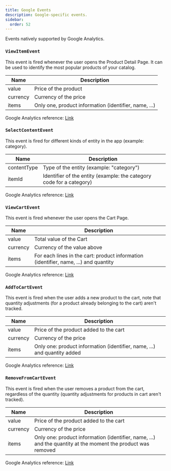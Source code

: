 ```yaml
---
title: Google Events
description: Google-specific events.
sidebar:
  order: 52
---
```


Events natively supported by Google Analytics.

### `ViewItemEvent`

This event is fired whenever the user opens the Product Detail Page. It can be used to identify the most popular products of your catalog.

| Name     | Description                                           |
| -------- | ----------------------------------------------------- |
| value    | Price of the product                                  |
| currency | Currency of the price                                 |
| items    | Only one, product information (identifier, name, ...) |

Google Analytics reference: [Link](https://developers.google.com/analytics/devguides/collection/ga4/reference/events?client_type=gtag#view_item)

### `SelectContentEvent`

This event is fired for different kinds of entity in the app (example: category).

| Name        | Description                                                          |
| ----------- | -------------------------------------------------------------------- |
| contentType | Type of the entity (example: "category")                             |
| itemId      | Identifier of the entity (example: the category code for a category) |

Google Analytics reference: [Link](https://developers.google.com/analytics/devguides/collection/ga4/reference/events?client_type=gtag#select_content)

### `ViewCartEvent`

This event is fired whenever the user opens the Cart Page.

| Name     | Description                                                                          |
| -------- | ------------------------------------------------------------------------------------ |
| value    | Total value of the Cart                                                              |
| currency | Currency of the value above                                                          |
| items    | For each lines in the cart: product information (identifier, name, ...) and quantity |

Google Analytics reference: [Link](https://developers.google.com/analytics/devguides/collection/ga4/reference/events?client_type=gtag#view_item)

### `AddToCartEvent`

This event is fired when the user adds a new product to the cart, note that quantity adjustments (for a product already belonging to the cart) aren't tracked.

| Name     | Description                                                              |
| -------- | ------------------------------------------------------------------------ |
| value    | Price of the product added to the cart                                   |
| currency | Currency of the price                                                    |
| items    | Only one: product information (identifier, name, ...) and quantity added |

Google Analytics reference: [Link](https://developers.google.com/analytics/devguides/collection/ga4/reference/events?client_type=gtag#add_to_cart)

### `RemoveFromCartEvent`

This event is fired when the user removes a product from the cart, regardless of the quantity (quantity adjustments for products in cart aren't tracked).

| Name     | Description                                                                                                  |
| -------- | ------------------------------------------------------------------------------------------------------------ |
| value    | Price of the product added to the cart                                                                       |
| currency | Currency of the price                                                                                        |
| items    | Only one: product information (identifier, name, ...) and the quantity at the moment the product was removed |

Google Analytics reference: [Link](https://developers.google.com/analytics/devguides/collection/ga4/reference/events?client_type=gtag#remove_from_cart)
